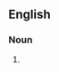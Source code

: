==English==

===Noun===
{{en-noun|sg=[[ladies']] [[man]]|ladies' men}}

# {{idiom}} {{alternative spelling of|[[lady's man]]}}